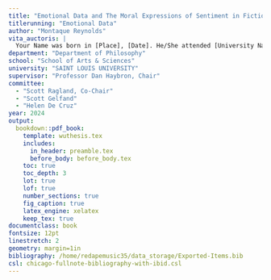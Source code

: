 ```yaml
---
title: "Emotional Data and The Moral Expressions of Sentiment in Fiction"
titlerunning: "Emotional Data"
author: "Montaque Reynolds"
vita_auctoris: |
  Your Name was born in [Place], [Date]. He/She attended [University Name] and received a B.S. in [Field] in [Year]. He/She then pursued graduate studies at [University Name], earning an M.S. in [Field] in [Year]. During his/her doctoral studies at [University Name], he/she [brief description of research or notable achievements]. He/She has published [number] papers in [field] journals and presented his/her work at [number] international conferences. Upon completion of his/her Ph.D., he/she plans to [future plans or career goals].
department: "Department of Philosophy"
school: "School of Arts & Sciences"
university: "SAINT LOUIS UNIVERSITY"
supervisor: "Professor Dan Haybron, Chair"
committee:
  - "Scott Ragland, Co-Chair"
  - "Scott Gelfand"
  - "Helen De Cruz"
year: 2024
output:
  bookdown::pdf_book:
    template: wuthesis.tex
    includes:
      in_header: preamble.tex
      before_body: before_body.tex
    toc: true
    toc_depth: 3
    lot: true
    lof: true
    number_sections: true
    fig_caption: true
    latex_engine: xelatex
    keep_tex: true
documentclass: book
fontsize: 12pt
linestretch: 2
geometry: margin=1in
bibliography: /home/redapemusic35/data_storage/Exported-Items.bib
csl: chicago-fullnote-bibliography-with-ibid.csl
---
```


